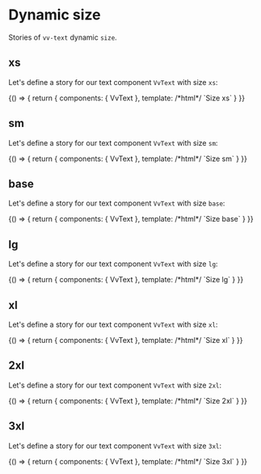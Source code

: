 
<Meta title="Components/Text/size/dynamic" />

# Dynamic size

Stories of `vv-text` dynamic `size`.

## xs

Let's define a story for our text component `VvText` with size `xs`:

<Canvas>
	<Story name="xs">
		{() => {
			return {
				components: { VvText },
				template:
					/*html*/
					`<vv-text size="xs">Size xs</vv-text>`
			}
		}}
	</Story>
</Canvas>

## sm

Let's define a story for our text component `VvText` with size `sm`:

<Canvas>
	<Story name="sm">
		{() => {
			return {
				components: { VvText },
				template:
					/*html*/
					`<vv-text size="sm">Size sm</vv-text>`
			}
		}}
	</Story>
</Canvas>

## base

Let's define a story for our text component `VvText` with size `base`:

<Canvas>
	<Story name="base">
		{() => {
			return {
				components: { VvText },
				template:
					/*html*/
					`<vv-text size="base">Size base</vv-text>`
			}
		}}
	</Story>
</Canvas>

## lg

Let's define a story for our text component `VvText` with size `lg`:

<Canvas>
	<Story name="lg">
		{() => {
			return {
				components: { VvText },
				template:
					/*html*/
					`<vv-text size="lg">Size lg</vv-text>`
			}
		}}
	</Story>
</Canvas>

## xl

Let's define a story for our text component `VvText` with size `xl`:

<Canvas>
	<Story name="xl">
		{() => {
			return {
				components: { VvText },
				template:
					/*html*/
					`<vv-text size="xl">Size xl</vv-text>`
			}
		}}
	</Story>
</Canvas>

## 2xl

Let's define a story for our text component `VvText` with size `2xl`:

<Canvas>
	<Story name="2xl">
		{() => {
			return {
				components: { VvText },
				template:
					/*html*/
					`<vv-text size="2xl">Size 2xl</vv-text>`
			}
		}}
	</Story>
</Canvas>

## 3xl

Let's define a story for our text component `VvText` with size `3xl`:

<Canvas>
	<Story name="3xl">
		{() => {
			return {
				components: { VvText },
				template:
					/*html*/
					`<vv-text size="3xl">Size 3xl</vv-text>`
			}
		}}
	</Story>
</Canvas>

